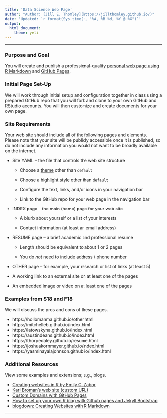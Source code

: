 ```yaml
---
title: 'Data Science Web Page'
author: "Author: [Jill E. Thomley](https://jillthomley.github.io/)"
date: 'Updated: `r format(Sys.time(), "%A, %B %d, %Y @ %X")`'
output: 
  html_document:
    theme: yeti
---
```


***

### Purpose and Goal

You will create and publish a professional-quality [personal web page using R Markdown](https://rmarkdown.rstudio.com/rmarkdown_websites.htm) and [GitHub Pages](https://pages.github.com/).


### Initial Page Set-Up

We will work through initial setup and configuration together in class using a prepared GitHub repo that you will fork and clone to your own GitHub and RStudio accounts. You will then customize and create documents for your own page.


### Site Requirements

Your web site should include all of the following pages and elements. Please note that your site will be publicly accessible once it is published, so do not include any information you would not want to be broadly available on the internet.

* Site YAML -- the file that controls the web site structure

    * Choose a [theme](http://www.datadreaming.org/post/r-markdown-theme-gallery/) other than `default`
    
    * Choose a [highlight style](https://eranraviv.com/syntax-highlighting-style-in-rmarkdown/) other than `default`
    
    * Configure the text, links, and/or icons in your navigation bar 
    
    * Link to the GitHub repo for your web page in the navigation bar

* INDEX page -- the main (home) page for your web site

    * A blurb about yourself or a list of your interests
    
    * Contact information (at least an email address)

* RESUME page -- a brief academic and professional resume 

    * Length should be equivalent to about 1 or 2 pages

    * You do _not_ need to include address / phone number


* OTHER page -- for example, your research or list of links (at least 5)

* A working link to an external site on at least one of the pages

* An embedded image or video on at least one of the pages


### Examples from S18 and F18

We will discuss the pros and cons of these pages.

* https://hollomanma.github.io/other.html
* https://mitchelleb.github.io/index.html
* https://latowskyna.github.io/index.html
* https://austindeans.github.io/index.html
* https://thorpedaley.github.io/resume.html
* https://joshuakornmayer.github.io/index.html
* https://yasminayalajohnson.github.io/index.html


### Additional Resources

View some examples and extensions; e.g., blogs.

* [Creating websites in R by Emily C. Zabor](http://www.emilyzabor.com/tutorials/rmarkdown_websites_tutorial.html)
* [Karl Broman's web site (custom URL)](http://kbroman.org/)
* [Custom Domains with GitHub Pages](https://help.github.com/articles/using-a-custom-domain-with-github-pages/)
* [How to set up your own R blog with Github pages and Jekyll Bootstrap](https://shiring.github.io/blogging/2016/12/04/diy_your_own_blog) 
* [blogdown: Creating Websites with R Markdown](https://bookdown.org/yihui/blogdown/)

***
